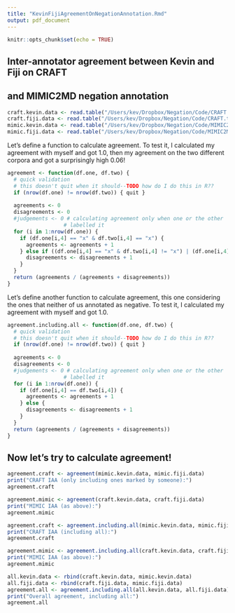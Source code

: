 ```yaml
---
title: "KevinFijiAgreementOnNegationAnnotation.Rmd"
output: pdf_document
---
```


```r
knitr::opts_chunk$set(echo = TRUE)
```

## Inter-annotator agreement between Kevin and Fiji on CRAFT
## and MIMIC2MD negation annotation


```r
craft.kevin.data <- read.table("/Users/kev/Dropbox/Negation/Code/CRAFT.type.token.with.prefix.KEVIN.csv", header=F, sep=",")
craft.fiji.data <- read.table("/Users/kev/Dropbox/Negation/Code/CRAFT.type.token.with.prefix.FIJI.csv", header=F, sep=",")
mimic.kevin.data <- read.table("/Users/kev/Dropbox/Negation/Code/MIMIC2MD.type.token.with.prefix.KEVIN.annotated.csv", header=F, sep=",")
mimic.fiji.data <- read.table("/Users/kev/Dropbox/Negation/Code/MIMIC2MD.type.token.with.prefix.FIJI.annotated.csv", header=F, sep=",")
```
Let's define a function to calculate agreement.  To test it, I calculated my agreement with myself and got 1.0, then my agreement on the two different corpora and got a surprisingly high 0.06!
```r
agreement <- function(df.one, df.two) {
  # quick validation
  # this doesn't quit when it should--TODO how do I do this in R??
  if (nrow(df.one) != nrow(df.two)) { quit }
  
  agreements <- 0
  disagreements <- 0
  #judgements <- 0 # calculating agreement only when one or the other 
                  # labelled it
  for (i in 1:nrow(df.one)) {
    if (df.one[i,4] == "x" & df.two[i,4] == "x") {
      agreements <- agreements + 1
    } else if ((df.one[i,4] == "x" & df.two[i,4] != "x") | (df.one[i,4] != "x" & df.two[i,4] == "x")) {
      disagreements <- disagreements + 1
    }
  }
  return (agreements / (agreements + disagreements))
}
```

Let's define another function to calculate agreement, this one considering the ones that neither of us annotated as negative.  To test it, I calculated my agreement with myself and got 1.0.
```r
agreement.including.all <- function(df.one, df.two) {
  # quick validation
  # this doesn't quit when it should--TODO how do I do this in R??
  if (nrow(df.one) != nrow(df.two)) { quit }
  
  agreements <- 0
  disagreements <- 0
  #judgements <- 0 # calculating agreement only when one or the other 
                  # labelled it
  for (i in 1:nrow(df.one)) {
    if (df.one[i,4] == df.two[i,4]) {
      agreements <- agreements + 1
    } else {
      disagreements <- disagreements + 1
    }
  }
  return (agreements / (agreements + disagreements))
}
```

## Now let's try to calculate agreement!

```r
agreement.craft <- agreement(mimic.kevin.data, mimic.fiji.data)
print("CRAFT IAA (only including ones marked by someone):")
agreement.craft

agreement.mimic <- agreement(craft.kevin.data, craft.fiji.data)
print("MIMIC IAA (as above):")
agreement.mimic

agreement.craft <- agreement.including.all(mimic.kevin.data, mimic.fiji.data)
print("CRAFT IAA (including all):")
agreement.craft

agreement.mimic <- agreement.including.all(craft.kevin.data, craft.fiji.data)
print("MIMIC IAA (as above):")
agreement.mimic

all.kevin.data <- rbind(craft.kevin.data, mimic.kevin.data)
all.fiji.data <- rbind(craft.fiji.data, mimic.fiji.data)
agreement.all <- agreement.including.all(all.kevin.data, all.fiji.data)
print("Overall agreement, including all:")
agreement.all
```

